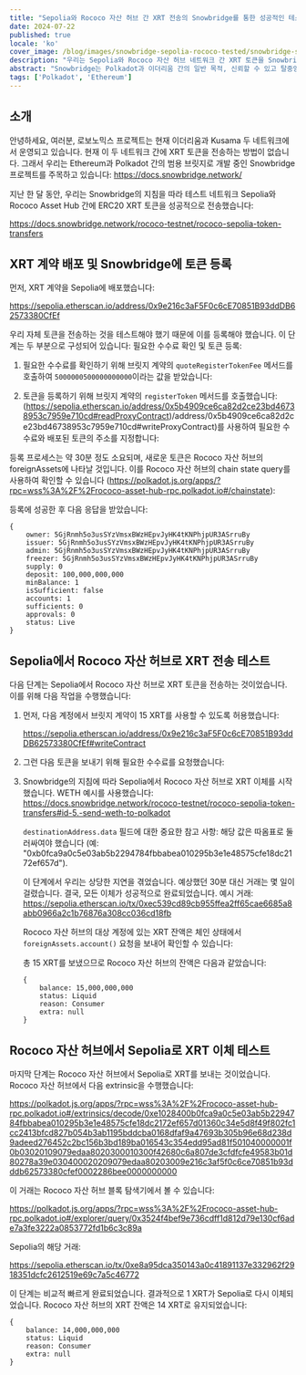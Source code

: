 ```yaml
---
title: "Sepolia와 Rococo 자산 허브 간 XRT 전송의 Snowbridge를 통한 성공적인 테스트"
date: 2024-07-22
published: true
locale: 'ko'
cover_image: /blog/images/snowbridge-sepolia-rococo-tested/snowbridge-sepolia-rococo-tested.png
description: "우리는 Sepolia와 Rococo 자산 허브 네트워크 간 XRT 토큰을 Snowbridge 프로토콜을 사용하여 성공적으로 전송하는 테스트를 진행했습니다."
abstract: "Snowbridge는 Polkadot과 이더리움 간의 일반 목적, 신뢰할 수 있고 탈중앙화된 브릿지입니다."
tags: ['Polkadot', 'Ethereum']
---
```


## 소개

안녕하세요, 여러분, 로보노믹스 프로젝트는 현재 이더리움과 Kusama 두 네트워크에서 운영되고 있습니다. 현재 이 두 네트워크 간에 XRT 토큰을 전송하는 방법이 없습니다. 그래서 우리는 Ethereum과 Polkadot 간의 범용 브릿지로 개발 중인 Snowbridge 프로젝트를 주목하고 있습니다: https://docs.snowbridge.network/

지난 한 달 동안, 우리는 Snowbridge의 지침을 따라 테스트 네트워크 Sepolia와 Rococo Asset Hub 간에 ERC20 XRT 토큰을 성공적으로 전송했습니다:

https://docs.snowbridge.network/rococo-testnet/rococo-sepolia-token-transfers

## XRT 계약 배포 및 Snowbridge에 토큰 등록

먼저, XRT 계약을 Sepolia에 배포했습니다:

https://sepolia.etherscan.io/address/0x9e216c3aF5F0c6cE70851B93ddDB62573380CfEf

우리 자체 토큰을 전송하는 것을 테스트해야 했기 때문에 이를 등록해야 했습니다. 이 단계는 두 부분으로 구성되어 있습니다: 필요한 수수료 확인 및 토큰 등록:

1. 필요한 수수료를 확인하기 위해 브릿지 계약의 `quoteRegisterTokenFee` 메서드를 호출하여 `5000000500000000000`이라는 값을 받았습니다:
<RbImage zoom src="/blog/images/snowbridge-sepolia-rococo-tested/quoteRegisterTokenFee.png" alt="quoteRegisterTokenFee" />

2. 토큰을 등록하기 위해 브릿지 계약의 `registerToken` 메서드를 호출했습니다: (https://sepolia.etherscan.io/address/0x5b4909ce6ca82d2ce23bd46738953c7959e710cd#readProxyContract)/address/0x5b4909ce6ca82d2ce23bd46738953c7959e710cd#writeProxyContract)를 사용하여 필요한 수수료와 배포된 토큰의 주소를 지정합니다:
<RbImage zoom src="/blog/images/snowbridge-sepolia-rococo-tested/registerToken.png" alt="registerToken" />

등록 프로세스는 약 30분 정도 소요되며, 새로운 토큰은 Rococo 자산 허브의 foreignAssets에 나타날 것입니다. 이를 Rococo 자산 허브의 chain state query를 사용하여 확인할 수 있습니다 (https://polkadot.js.org/apps/?rpc=wss%3A%2F%2Frococo-asset-hub-rpc.polkadot.io#/chainstate):
<RbImage zoom src="/blog/images/snowbridge-sepolia-rococo-tested/foreign_asset_query.png" alt="Check if token registered" />

등록에 성공한 후 다음 응답을 받았습니다:
```
{
    owner: 5GjRnmh5o3usSYzVmsxBWzHEpvJyHK4tKNPhjpUR3ASrruBy
    issuer: 5GjRnmh5o3usSYzVmsxBWzHEpvJyHK4tKNPhjpUR3ASrruBy
    admin: 5GjRnmh5o3usSYzVmsxBWzHEpvJyHK4tKNPhjpUR3ASrruBy
    freezer: 5GjRnmh5o3usSYzVmsxBWzHEpvJyHK4tKNPhjpUR3ASrruBy
    supply: 0
    deposit: 100,000,000,000
    minBalance: 1
    isSufficient: false
    accounts: 1
    sufficients: 0
    approvals: 0
    status: Live
}
```

## Sepolia에서 Rococo 자산 허브로 XRT 전송 테스트

다음 단계는 Sepolia에서 Rococo 자산 허브로 XRT 토큰을 전송하는 것이었습니다. 이를 위해 다음 작업을 수행했습니다:

1. 먼저, 다음 계정에서 브릿지 계약이 15 XRT를 사용할 수 있도록 허용했습니다: 

    https://sepolia.etherscan.io/address/0x9e216c3aF5F0c6cE70851B93ddDB62573380CfEf#writeContract
    <RbImage zoom src="/blog/images/snowbridge-sepolia-rococo-tested/xrt_approve_snowbridge_as_spender.png" alt="XRT 지출자 승인" />

2. 그런 다음 토큰을 보내기 위해 필요한 수수료를 요청했습니다:
    <RbImage zoom src="/blog/images/snowbridge-sepolia-rococo-tested/quoteSendTokenFee.png" alt="quoteSendTokenFee" />

3.  Snowbridge의 지침에 따라 Sepolia에서 Rococo 자산 허브로 XRT 이체를 시작했습니다. WETH 예시를 사용했습니다: https://docs.snowbridge.network/rococo-testnet/rococo-sepolia-token-transfers#id-5.-send-weth-to-polkadot
    
    `destinationAddress.data` 필드에 대한 중요한 참고 사항: 해당 값은 따옴표로 둘러싸여야 했습니다 (예: "0xb0fca9a0c5e03ab5b2294784fbbabea010295b3e1e48575cfe18dc2172ef657d").

    이 단계에서 우리는 상당한 지연을 겪었습니다. 예상했던 30분 대신 거래는 몇 일이 걸렸습니다. 결국, 모든 이체가 성공적으로 완료되었습니다.
    예시 거래: https://sepolia.etherscan.io/tx/0xec539cd89cb955ffea2ff65cae6685a8abb0966a2c1b76876a308cc036cd18fb

    Rococo 자산 허브의 대상 계정에 있는 XRT 잔액은 체인 상태에서 `foreignAssets.account()` 요청을 보내어 확인할 수 있습니다:
    <RbImage zoom src="/blog/images/snowbridge-sepolia-rococo-tested/example_of_foreignAssets_account.png" alt="foreignAssets.account 예시" />

    총 15 XRT를 보냈으므로 Rococo 자산 허브의 잔액은 다음과 같았습니다:
    ```
    {
        balance: 15,000,000,000
        status: Liquid
        reason: Consumer
        extra: null
    }
    ```

## Rococo 자산 허브에서 Sepolia로 XRT 이체 테스트

마지막 단계는 Rococo 자산 허브에서 Sepolia로 XRT를 보내는 것이었습니다. Rococo 자산 허브에서 다음 extrinsic을 수행했습니다: 

https://polkadot.js.org/apps/?rpc=wss%3A%2F%2Frococo-asset-hub-rpc.polkadot.io#/extrinsics/decode/0xe1028400b0fca9a0c5e03ab5b2294784fbbabea010295b3e1e48575cfe18dc2172ef657d01360c34e5d8f49f802fc1cc2413bfcd827b054b3ab1195bddcba0168dfaf9a47693b305b96e68d238d9adeed276452c2bc156b3bd189ba016543c354edd95ad81f501040000001f0b03020109079edaa8020300010300f42680c6a807de3cfdfcfe49583b01d80278a39e030400020209079edaa80203009e216c3af5f0c6ce70851b93dddb62573380cfef0002286bee0000000000

이 거래는 Rococo 자산 허브 블록 탐색기에서 볼 수 있습니다:

https://polkadot.js.org/apps/?rpc=wss%3A%2F%2Frococo-asset-hub-rpc.polkadot.io#/explorer/query/0x3524f4bef9e736cdff1d812d79e130cf6ade7a3fe3222a0853772fd1b6c3c89a

Sepolia의 해당 거래:

https://sepolia.etherscan.io/tx/0xe8a95dca350143a0c41891137e332962f2918351dcfc2612519e69c7a5c46772

이 단계는 비교적 빠르게 완료되었습니다. 결과적으로 1 XRT가 Sepolia로 다시 이체되었습니다. Rococo 자산 허브의 XRT 잔액은 14 XRT로 유지되었습니다:

```
{
    balance: 14,000,000,000
    status: Liquid
    reason: Consumer
    extra: null
}
```